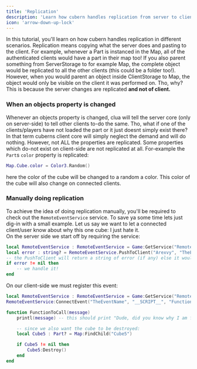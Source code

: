 ```yaml
---
title: 'Replication'
description: 'Learn how cubern handles replication from server to client.'
icon: 'arrow-down-up-lock'
---
```

In this tutorial, you'll learn on how cubern handles replication in different scenarios. Replication means copying what the server does and pasting to the client. For example, whenever a Part is instanced in the Map, all of the authenticated clients would have a part in their map too! 
If you also parent something from ServerStorage to for example Map, the complete object would be replicated to all the other clients (this could be a folder too!). However, when you would parent an object inside ClientStorage to Map, the object would only be visible on the client it was performed on. 
Tho, why? This is because the server changes are replicated **and not of client.**

### When an objects property is changed
Whenever an objects property is changed, clua will tell the server core (only on server-side) to tell other clients to-do the same. Tho, what if one of the clients/players have not loaded the part or it just doesnt simply exist there? In that term cuberns client core will simply neglect the demand
and will do nothing. However, not ALL the properties are replicated. Some properties which do-not exist on client-side are not replicated at all. For-example the `Part`s `color` property is replicated:
```lua server.clua
Map.Cube.color = Color3.Random() 
```
here the color of the cube will be changed to a random a color. This color of the cube will also change on connected clients.

### Manually doing replication
To achieve the idea of doing replication manually, you'll be required to check out the `RemoteEventService` service. To save ya some time lets just dig-in with a small example. Let us say we want to let a connected client/user know about why this one cube: I just hate it.
\
On the server side we start off by requiring the service:
```lua server.clua
local RemoteEventService : RemoteEventService = Game:GetService("RemoteEventService") -- here we access the remote event service
local error : string? = RemoteEventService.PushToClient("Arexvy", "TheEventName", "Dude, did you know why I am filled with hate for Cube5? That thing just keeps on being renamed to @Cube@5! Weird right? I guess its time to get rid of it. I think you should too!")
-- the PushToClient will return a string of error (if any) else it would simply return nil
if error != nil then 
    -- we handle it!
end
```

On our client-side we must register this event:
```lua client.clua
local RemoteEventService : RemoteEventService = Game:GetService("RemoteEventService") -- here we access the remote event service
RemoteEventService:ConnectEvent("TheEventName", "__SCRIPT__", "FunctionToCall")

function FunctionToCall(message)
    printl(message) -- this should print "Dude, did you know why I am filled with hate for Cube5? That thing just keeps on being renamed to @Cube@5! Weird right? I guess its time to get rid of it. I think you should too!"

    -- since we also want the cube to be destroyed:
    local Cube5 : Part? = Map:FindChild("Cube5")

    if Cube5 != nil then 
        Cube5:Destroy()
    end
end
```

